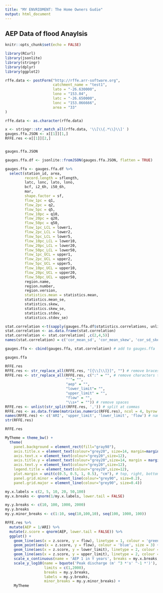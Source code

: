 ```yaml
---
title: "MY ENVRIOMENT: The Home Owners Gudie"
output: html_document
---
```


## AEP Data of flood Anaylsis

```r
knitr::opts_chunk$set(echo = FALSE)
```

```r
library(RCurl)
library(jsonlite)
library(stringr)
library(dplyr)
library(ggplot2)

rffe.data <- postForm("http://rffe.arr-software.org",
                      catchment_name = "test1",
                      lato = "-26.630000",
                      lono = "153.04",
                      latc = "-26.650000",
                      lonc = "153.066666",
                      area = "33"
)

rffe.data <- as.character(rffe.data) 

x <- stringr::str_match_all(rffe.data, '\\[\\{.*\\}\\]' ) 
gauges.ffa.JSON <- x[[1]][1,] 
RFFE.res <-x[[1]][2,] 


gauges.ffa.JSON

gauges.ffa.df <- jsonlite::fromJSON(gauges.ffa.JSON, flatten = TRUE)

gauges.ffa <- gauges.ffa.df %>% 
  select(station_id, area, 
         record.length = sflength,
         latc, lonc, lato, lono, 
         bcf, i2_6h, i50_6h, 
         mar, 
         shape.factor = sf, 
         flow_1pc = q1,
         flow_2pc = q2,
         flow_5pc = q5,
         flow_10pc = q10,
         flow_20pc = q20,
         flow_50pc = q50,
         flow_1pc_LCL = lower1,
         flow_2pc_LCL = lower2,
         flow_5pc_LCL = lower5,
         flow_10pc_LCL = lower10,
         flow_20pc_LCL = lower20,
         flow_50pc_LCL = lower50,
         flow_1pc_UCL = upper1,
         flow_2pc_UCL = upper2,
         flow_5pc_UCL = upper5,
         flow_10pc_UCL = upper10,
         flow_20pc_UCL = upper20,
         flow_50pc_UCL = upper50,
         region.name,
         region.number,
         region.version,
         statistics.mean = statistics.mean,
         statistics.mean_se,
         statistics.skew,
         statistics.skew_se,
         statistics.stdev,
         statistics.stdev_se)

stat.correlation <-t(sapply(gauges.ffa.df$statistics.correlations, unlist))
stat.correlation <- as.data.frame(stat.correlation)
stat.correlation <- stat.correlation[ ,c(2,4,5)] 
names(stat.correlation) = c('cor_mean_sd', 'cor_mean_skew', 'cor_sd_skew')

gauges.ffa <- cbind(gauges.ffa, stat.correlation) # add to gauges.ffa

gauges.ffa

RFFE.res
RFFE.res <- str_replace_all(RFFE.res, "[{\\[\\]}]", "") # remove braces and square brackets
RFFE.res <- str_replace_all(RFFE.res, c(":" = "", # remove characters that are not required
                            "'"= "", 
                            "aep" = "", 
                            "lower_limit"= "", 
                            "upper_limit" = "", 
                            "flow" = "",
                            "\\s+" = "")) # remove spaces
RFFE.res <- unlist(str_split(RFFE.res, ',')) # split at commas
RFFE.res <- as.data.frame(matrix(as.numeric(RFFE.res), ncol = 4, byrow = TRUE)) # convert to a data frame
names(RFFE.res) <- c('ARI', 'upper_limit', 'lower_limit', 'flow') # name columns
str(RFFE.res)

RFFE.res

MyTheme = theme_bw() + 
  theme(
    panel.background = element_rect(fill="gray98"),
    axis.title.x = element_text(colour="grey20", size=14, margin=margin(20,0,0,0)),
    axis.text.x = element_text(colour="grey20",size=12),
    axis.title.y = element_text(colour="grey20",size=14, margin = margin(0,20,0,0)),
    axis.text.y = element_text(colour="grey20",size=12),
    legend.title = element_text(colour="grey20",size=12),
    plot.margin = unit(c(0.5, 0.5, 1, 0.5), "cm"), # top, right, bottom, left
    panel.grid.minor = element_line(colour="grey90", size=0.2),
    panel.grid.major = element_line(colour="grey90", size=0.4))

my.x.labels = c(2, 5, 10, 20, 50,100)
my.x.breaks <- qnorm(1/my.x.labels, lower.tail = FALSE)

my.y.breaks <- c(10, 100, 1000, 2000)
my.y.breaks
my.y.minor_breaks <- c(1:10, seq(10,100,10), seq(100, 1000, 100))

RFFE.res %>%
  mutate(AEP = 1/ARI) %>%
  mutate(z.score = qnorm(AEP, lower.tail = FALSE)) %>%
  ggplot() + 
    geom_line(aes(x = z.score, y = flow), linetype = 1, colour = 'green') +
    geom_point(aes(x = z.score, y = flow), colour = 'blue', size = 3) +
    geom_line(aes(x = z.score, y = lower_limit), linetype = 2, colour = 'red') +
    geom_line(aes(x = z.score, y = upper_limit), linetype = 2, colour = 'red') +
    scale_x_continuous(name = 'AEP 1 in Y years', breaks = my.x.breaks, labels = my.x.labels ) +
    scale_y_log10(name = bquote('Peak discharge (m' ^3 *'s' ^-1 *')'), 
                  limits = c(1,2000), 
                  breaks = my.y.breaks, 
                  labels = my.y.breaks, 
                  minor_breaks = my.y.minor_breaks) +
    MyTheme

```


